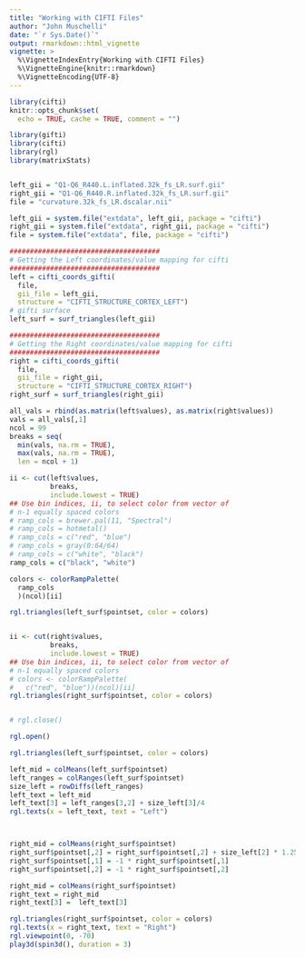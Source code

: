 ```yaml
---
title: "Working with CIFTI Files"
author: "John Muschelli"
date: "`r Sys.Date()`"
output: rmarkdown::html_vignette
vignette: >
  %\VignetteIndexEntry{Working with CIFTI Files}
  %\VignetteEngine{knitr::rmarkdown}
  %\VignetteEncoding{UTF-8}
---
```



```r
library(cifti)
knitr::opts_chunk$set(
  echo = TRUE, cache = TRUE, comment = "")
```


```r
library(gifti)
library(cifti)
library(rgl)
library(matrixStats)


left_gii = "Q1-Q6_R440.L.inflated.32k_fs_LR.surf.gii"
right_gii = "Q1-Q6_R440.R.inflated.32k_fs_LR.surf.gii"
file = "curvature.32k_fs_LR.dscalar.nii"

left_gii = system.file("extdata", left_gii, package = "cifti")
right_gii = system.file("extdata", right_gii, package = "cifti")
file = system.file("extdata", file, package = "cifti")

#####################################
# Getting the Left coordinates/value mapping for cifti
#####################################
left = cifti_coords_gifti(
  file,
  gii_file = left_gii,
  structure = "CIFTI_STRUCTURE_CORTEX_LEFT")
# gifti surface
left_surf = surf_triangles(left_gii)

#####################################
# Getting the Right coordinates/value mapping for cifti
#####################################
right = cifti_coords_gifti(
  file,
  gii_file = right_gii,
  structure = "CIFTI_STRUCTURE_CORTEX_RIGHT")
right_surf = surf_triangles(right_gii)

all_vals = rbind(as.matrix(left$values), as.matrix(right$values))
vals = all_vals[,1]
ncol = 99
breaks = seq(
  min(vals, na.rm = TRUE),
  max(vals, na.rm = TRUE),
  len = ncol + 1)

ii <- cut(left$values,
          breaks,
          include.lowest = TRUE)
## Use bin indices, ii, to select color from vector of
# n-1 equally spaced colors
# ramp_cols = brewer.pal(11, "Spectral")
# ramp_cols = hotmetal()
# ramp_cols = c("red", "blue")
# ramp_cols = gray(0:64/64)
# ramp_cols = c("white", "black")
ramp_cols = c("black", "white")

colors <- colorRampPalette(
  ramp_cols
  )(ncol)[ii]

rgl.triangles(left_surf$pointset, color = colors)


ii <- cut(right$values,
          breaks,
          include.lowest = TRUE)
## Use bin indices, ii, to select color from vector of
# n-1 equally spaced colors
# colors <- colorRampPalette(
#   c("red", "blue"))(ncol)[ii]
rgl.triangles(right_surf$pointset, color = colors)


# rgl.close()
```

```r
rgl.open()

rgl.triangles(left_surf$pointset, color = colors)

left_mid = colMeans(left_surf$pointset)
left_ranges = colRanges(left_surf$pointset)
size_left = rowDiffs(left_ranges)
left_text = left_mid
left_text[3] = left_ranges[3,2] + size_left[3]/4
rgl.texts(x = left_text, text = "Left")



right_mid = colMeans(right_surf$pointset)
right_surf$pointset[,2] = right_surf$pointset[,2] + size_left[2] * 1.25
right_surf$pointset[,1] = -1 * right_surf$pointset[,1]
right_surf$pointset[,2] = -1 * right_surf$pointset[,2]

right_mid = colMeans(right_surf$pointset)
right_text = right_mid
right_text[3] =  left_text[3]

rgl.triangles(right_surf$pointset, color = colors)
rgl.texts(x = right_text, text = "Right")
rgl.viewpoint(0, -70)
play3d(spin3d(), duration = 3)
```